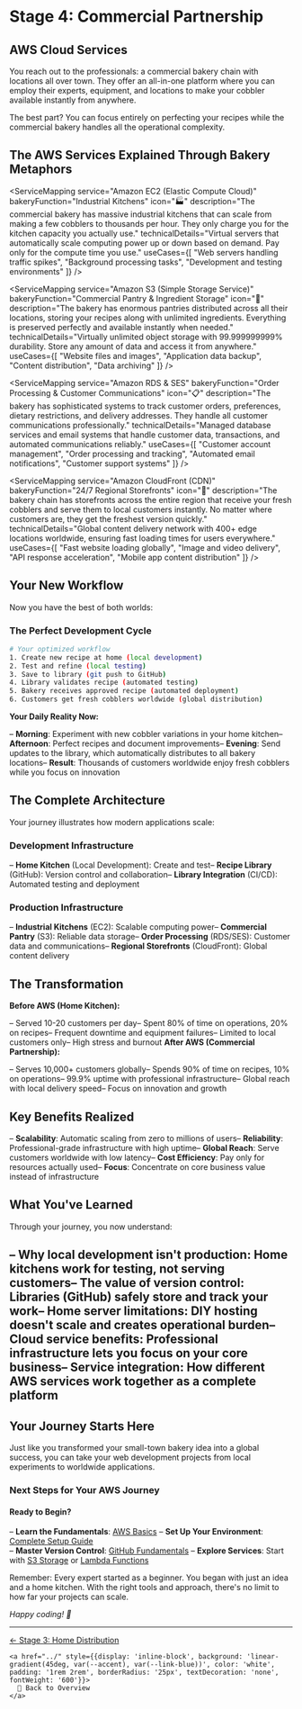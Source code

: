 # Stage 4: Commercial Partnership
## AWS Cloud Services

<StageHeader 
  icon="☁️" 
  bakeryTitle="Commercial Bakery Partnership"
  techTitle="AWS Cloud Services - Scalable Infrastructure"
/>

You reach out to the professionals: a commercial bakery chain with locations all over town. They offer an all-in-one platform where you can employ their experts, equipment, and locations to make your cobbler available instantly from anywhere.

The best part? You can focus entirely on perfecting your recipes while the commercial bakery handles all the operational complexity.

## The AWS Services Explained Through Bakery Metaphors

<ServiceMapping
  service="Amazon EC2 (Elastic Compute Cloud)"
  bakeryFunction="Industrial Kitchens"
  icon="🏭"
  description="The commercial bakery has massive industrial kitchens that can scale from making a few cobblers to thousands per hour. They only charge you for the kitchen capacity you actually use."
  technicalDetails="Virtual servers that automatically scale computing power up or down based on demand. Pay only for the compute time you use."
  useCases={[
    "Web servers handling traffic spikes",
    "Background processing tasks", 
    "Development and testing environments"
  ]}
/>

<ServiceMapping
  service="Amazon S3 (Simple Storage Service)"
  bakeryFunction="Commercial Pantry & Ingredient Storage"
  icon="🏪"
  description="The bakery has enormous pantries distributed across all their locations, storing your recipes along with unlimited ingredients. Everything is preserved perfectly and available instantly when needed."
  technicalDetails="Virtually unlimited object storage with 99.999999999% durability. Store any amount of data and access it from anywhere."
  useCases={[
    "Website files and images",
    "Application data backup",
    "Content distribution",
    "Data archiving"
  ]}
/>

<ServiceMapping
  service="Amazon RDS & SES"
  bakeryFunction="Order Processing & Customer Communications"
  icon="📋"
  description="The bakery has sophisticated systems to track customer orders, preferences, dietary restrictions, and delivery addresses. They handle all customer communications professionally."
  technicalDetails="Managed database services and email systems that handle customer data, transactions, and automated communications reliably."
  useCases={[
    "Customer account management",
    "Order processing and tracking",
    "Automated email notifications",
    "Customer support systems"
  ]}
/>

<ServiceMapping
  service="Amazon CloudFront (CDN)"
  bakeryFunction="24/7 Regional Storefronts"
  icon="🏬"
  description="The bakery chain has storefronts across the entire region that receive your fresh cobblers and serve them to local customers instantly. No matter where customers are, they get the freshest version quickly."
  technicalDetails="Global content delivery network with 400+ edge locations worldwide, ensuring fast loading times for users everywhere."
  useCases={[
    "Fast website loading globally",
    "Image and video delivery",
    "API response acceleration",
    "Mobile app content distribution"
  ]}
/>

## Your New Workflow

Now you have the best of both worlds:

### The Perfect Development Cycle
```bash
# Your optimized workflow
1. Create new recipe at home (local development)
2. Test and refine (local testing)  
3. Save to library (git push to GitHub)
4. Library validates recipe (automated testing)
5. Bakery receives approved recipe (automated deployment)
6. Customers get fresh cobblers worldwide (global distribution)
```

**Your Daily Reality Now:**

– <strong>Morning</strong>: Experiment with new cobbler variations in your home kitchen– <strong>Afternoon</strong>: Perfect recipes and document improvements– <strong>Evening</strong>: Send updates to the library, which automatically distributes to all bakery locations– <strong>Result</strong>: Thousands of customers worldwide enjoy fresh cobblers while you focus on innovation
## The Complete Architecture

Your journey illustrates how modern applications scale:

### Development Infrastructure

– <strong>Home Kitchen</strong> (Local Development): Create and test– <strong>Recipe Library</strong> (GitHub): Version control and collaboration– <strong>Library Integration</strong> (CI/CD): Automated testing and deployment
### Production Infrastructure

– <strong>Industrial Kitchens</strong> (EC2): Scalable computing power– <strong>Commercial Pantry</strong> (S3): Reliable data storage– <strong>Order Processing</strong> (RDS/SES): Customer data and communications– <strong>Regional Storefronts</strong> (CloudFront): Global content delivery
## The Transformation

<BakeryCard 
  bakeryContent="You leverage professional infrastructure to scale globally while maintaining quality and focusing on your core expertise - creating amazing recipes."
  techContent="Developers use AWS managed services to scale applications globally while maintaining reliability and focusing on their core expertise - building great software."
/>

**Before AWS (Home Kitchen):**

– Served 10-20 customers per day– Spent 80% of time on operations, 20% on recipes– Frequent downtime and equipment failures– Limited to local customers only– High stress and burnout
**After AWS (Commercial Partnership):**

– Serves 10,000+ customers globally– Spends 90% of time on recipes, 10% on operations– 99.9% uptime with professional infrastructure– Global reach with local delivery speed– Focus on innovation and growth
## Key Benefits Realized

– <strong>Scalability</strong>: Automatic scaling from zero to millions of users– <strong>Reliability</strong>: Professional-grade infrastructure with high uptime– <strong>Global Reach</strong>: Serve customers worldwide with low latency– <strong>Cost Efficiency</strong>: Pay only for resources actually used– <strong>Focus</strong>: Concentrate on core business value instead of infrastructure
## What You've Learned

Through your journey, you now understand:

– <strong>Why local development isn't production</strong>: Home kitchens work for testing, not serving customers– <strong>The value of version control</strong>: Libraries (GitHub) safely store and track your work– <strong>Home server limitations</strong>: DIY hosting doesn't scale and creates operational burden– <strong>Cloud service benefits</strong>: Professional infrastructure lets you focus on your core business– <strong>Service integration</strong>: How different AWS services work together as a complete platform
---

## Your Journey Starts Here

Just like you transformed your small-town bakery idea into a global success, you can take your web development projects from local experiments to worldwide applications.

### Next Steps for Your AWS Journey

<div style={{margin: '2rem 0'}}>
  <h4>Ready to Begin?</h4>
  
  – **Learn the Fundamentals**: [AWS Basics](../../aws-basics)
  – **Set Up Your Environment**: [Complete Setup Guide](../../setup-guide)  
  – **Master Version Control**: [GitHub Fundamentals](../../github-fundamentals)
  – **Explore Services**: Start with [S3 Storage](../../../s3-storage) or [Lambda Functions](../../../lambda-functions)
</div>

Remember: Every expert started as a beginner. You began with just an idea and a home kitchen. With the right tools and approach, there's no limit to how far your projects can scale.

*Happy coding! 🥧*

---

<div style={{textAlign: 'center', margin: '2rem 0'}}>
  <div style={{display: 'flex', justifyContent: 'space-between', alignItems: 'center', maxWidth: '500px', margin: '0 auto'}}>
    <a href="./stage-3" style={{color: 'var(--accent)', textDecoration: 'none', fontWeight: '600'}}>
      ← Stage 3: Home Distribution
    </a>
    
    <a href="../" style={{display: 'inline-block', background: 'linear-gradient(45deg, var(--accent), var(--link-blue))', color: 'white', padding: '1rem 2rem', borderRadius: '25px', textDecoration: 'none', fontWeight: '600'}}>
      🎯 Back to Overview
    </a>
  </div>
</div>